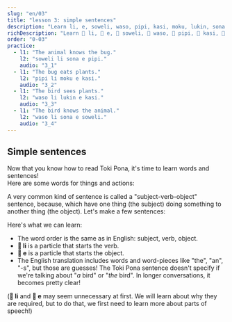 ```yaml
---
slug: "en/03"
title: "lesson 3: simple sentences"
description: "Learn li, e, soweli, waso, pipi, kasi, moku, lukin, sona!"
richDescription: "Learn 󱤧 li, 󱤉 e, 󱥢 soweli, 󱥴 waso, 󱥑 pipi, 󱤗 kasi, 󱤶 moku, 󱤮 lukin, 󱥡 sona!"
order: "0-03"
practice:
  - l1: "The animal knows the bug."
    l2: "soweli li sona e pipi."
    audio: "3_1"
  - l1: "The bug eats plants."
    l2: "pipi li moku e kasi."
    audio: "3_2"
  - l1: "The bird sees plants."
    l2: "waso li lukin e kasi."
    audio: "3_3"
  - l1: "The bird knows the animal."
    l2: "waso li sona e soweli."
    audio: "3_4"
---
```



## Simple sentences

Now that you know how to read Toki Pona, it's time to learn words and sentences!  
Here are some words for things and actions:

<List>
  <Word sl="soweli" m="land animal, like a cat, dog, cow, mouse, elephant" />
  <Word sl="waso" m="bird, like a pigeon, goose, owl" />
  <Word sl="pipi" m="insect, like a beetle, ant, butterfly, spider" />
  <Word sl="kasi" m="plant, like a clover, birch tree, cactus, moss" />
  <Word sl="moku" m="to consume" />
  <Word sl="lukin" m="to see" />
  <Word sl="sona" m="to know" />
</List>

A very common kind of sentence is called a "subject-verb-object" sentence, because, which have one thing (the subject) doing something to another thing (the object). Let's make a few sentences:

<List>
  <Sentence sl="soweli li moku e kasi." m="The animal eats plants." />
  <Sentence sl="waso li moku e pipi." m="The bird eats bugs." />
  <Sentence sl="pipi li lukin e soweli." m="The insect sees an animal." />
  <Sentence sl="waso li sona e kasi." m="The bird knows the tree." />
</List>

Here's what we can learn:

- The word order is the same as in English: subject, verb, object.
- **󱤧 li** is a particle that starts the verb.
- **󱤉 e** is a particle that starts the object.
- The English translation includes words and word-pieces like "the", "an", "-s", but those are guesses! The Toki Pona sentence doesn't specify if we're talking about "_a_ bird" or "_the_ bird". In longer conversations, it becomes pretty clear!

(**󱤧 li** and **󱤉 e** may seem unnecessary at first. We will learn about why they are required, but to do that, we first need to learn more about parts of speech!)

<Practice exercises={frontmatter.practice} client:only="react" />
